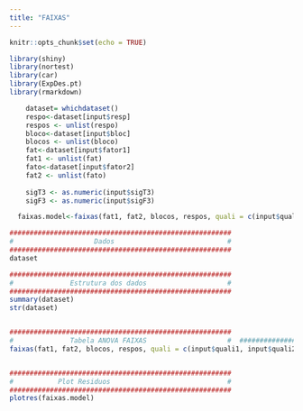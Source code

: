 ```yaml
---
title: "FAIXAS"
---
```


``` r
knitr::opts_chunk$set(echo = TRUE)

library(shiny)
library(nortest)
library(car)
library(ExpDes.pt)
library(rmarkdown)

    dataset= whichdataset()
    respo<-dataset[input$resp]
    respos <- unlist(respo)
    bloco<-dataset[input$bloc]
    blocos <- unlist(bloco)
    fat<-dataset[input$fator1]
    fat1 <- unlist(fat)
    fato<-dataset[input$fator2]
    fat2 <- unlist(fato)
    
    sigT3 <- as.numeric(input$sigT3)
    sigF3 <- as.numeric(input$sigF3)

  faixas.model<-faixas(fat1, fat2, blocos, respos, quali = c(input$quali1, input$quali2), mcomp=input$mcomp3, sigT=sigT3, sigF=sigF3)

```


```r
#######################################################
#                    Dados                            # 
#######################################################
dataset

#######################################################
#              Estrutura dos dados                    # 
#######################################################
summary(dataset)
str(dataset)


#######################################################
#              Tabela ANOVA FAIXAS                    #  #######################################################
faixas(fat1, fat2, blocos, respos, quali = c(input$quali1, input$quali2), mcomp=input$mcomp3, sigT=sigT3, sigF=sigF3)


#######################################################
#           Plot Residuos                             # 
####################################################### 
plotres(faixas.model)

```
